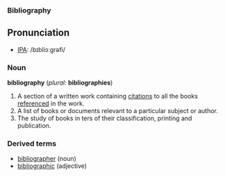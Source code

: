 ===Bibliography===
==Pronunciation==
*[[IPA]]: /bɪbliɔːgrəfi/
===Noun===
'''bibliography''' (''plural:'' '''bibliographies''')
#A section of a written work containing [[citations]] to all the books [[referenced]] in the work.
#A list of books or documents relevant to a particular subject or author.
#The study of books in ters of their classification, printing and publication.
===Derived terms===
*[[bibliographer]] (noun)
*[[bibliographic]] (adjective)